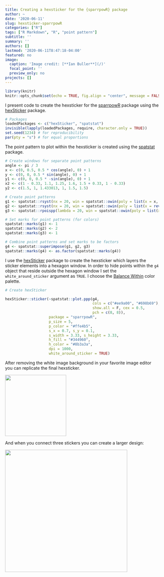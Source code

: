 ```yaml
---
title: Creating a hexsticker for the {sparrpowR} package
author: ~
date: '2020-06-11'
slug: hexsticker-sparrpowR
categories: ["R"]
tags: ["R Markdown", "R", "point pattern"]
subtitle: ''
summary: ''
authors: []
lastmod: '2020-06-11T8:47:18-04:00'
featured: no
image:
  caption: 'Image credit: [**Ian Buller**](/)'
  focal_point: ''
  preview_only: no
projects: []
---
```


```r
library(knitr)
knitr::opts_chunk$set(echo = TRUE, fig.align = "center", message = FALSE, warning = FALSE)
```

I present code to create the hexsticker for the [sparrpowR](https://github.com/machiela-lab/sparrpowR){target="_blank"} package using the [hexSticker](https://github.com/GuangchuangYu/hexSticker){target="_blank"} package.
```r
# Packages
loadedPackages <- c("hexSticker", "spatstat")
invisible(lapply(loadedPackages, require, character.only = TRUE))
set.seed(1234) # for reproducibility
par(pty = "s") # for equal proportions
```

The point pattern to plot within the hexsticker is created using the [spatstat](https://github.com/spatstat/spatstat){target="_blank"} package.
```r
# Create windows for separate point patterns
angle <- pi / 3
x <- c(0, 0.5, 0.5 * cos(angle), 0) + 1
y <- c(0, 0, 0.5 * sin(angle), 0) + 1
y1 <- c(0, 0, 0.5 * -sin(angle), 0) + 1
x2 <- c(1 - 0.33, 1.1, 1.25, 1.6, 1.5 + 0.33, 1 - 0.33)
y2 <- c(1.5, 1, 1.433013, 1, 1.5, 1.5)

# Create point patterns
g1 <- spatstat::rsyst(nx = 20, win = spatstat::owin(poly = list(x = x, y = y)))
g2 <- spatstat::rsyst(nx = 20, win = spatstat::owin(poly = list(x = rev(x), y = rev(y1))))
g3 <- spatstat::rpoispp(lambda = 20, win = spatstat::owin(poly = list(x = x2, y = y2)))

# Set marks for point patterns (for colors)
spatstat::marks(g1) <- 1
spatstat::marks(g2) <- 2
spatstat::marks(g3) <- 1

# Combine point patterns and set marks to be factors
g4 <- spatstat::superimpose(g1, g2, g3)
spatstat::marks(g4) <- as.factor(spatstat::marks(g4))
```

I use the [hexSticker](https://github.com/GuangchuangYu/hexSticker){target="_blank"} package to create the hexsticker which layers the sticker elements into a hexagon window. In order to hide points within the `g4` object that reside outside the hexagon window I set the `white_around_sticker` argument as `TRUE`. I choose the [Balance Within](https://www.color-hex.com/color-palette/14625){target="_blank"} color palette. 

```r
# Create hexSticker

hexSticker::sticker(~spatstat::plot.ppp(g4, 
                                        cols = c("#ee9a00", "#698b69"),
                                        show.all = F, cex = 0.5,
                                        pch = c(8, 8)),
                    package = "sparrpowR",
                    p_size = 5,
                    p_color = "#ffe4b5",
                    s_x = 0.7, s_y = 0.1,
                    s_width = 3.33, s_height = 3.33,
                    h_fill = "#344960",
                    h_color = "#8b3a3a",
                    dpi = 1000,
                    white_around_sticker = TRUE)
```

After removing the white image background in your favorite image editor you can replicate the final hexsticker. 

<img src="/img/sparrpowR.png" width="200" align="center"/>

And when you connect three stickers you can create a larger design:

<img src="/img/sparrpowR3.png" width="400" align="center"/>